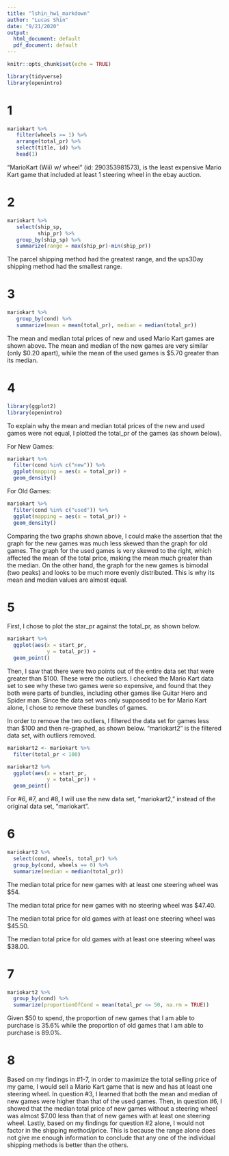 ```yaml
---
title: "lshin_hw1_markdown"
author: "Lucas Shin"
date: "9/21/2020"
output:
  html_document: default
  pdf_document: default
---
```


```r
knitr::opts_chunk$set(echo = TRUE)
```
```r
library(tidyverse)
library(openintro)
```


# 1
```r
mariokart %>%
   filter(wheels >= 1) %>%
   arrange(total_pr) %>%
   select(title, id) %>% 
   head(1)
```
"MarioKart (Wii) w/ wheel" (id: 290353981573), is the least expensive Mario Kart game that included at least 1 steering wheel in the ebay auction.


# 2
```r
mariokart %>% 
   select(ship_sp, 
          ship_pr) %>% 
   group_by(ship_sp) %>% 
   summarize(range = max(ship_pr)-min(ship_pr)) 
```
The parcel shipping method had the greatest range, and the ups3Day shipping method had the smallest range.


# 3
```r
mariokart %>% 
   group_by(cond) %>% 
   summarize(mean = mean(total_pr), median = median(total_pr))
```
The mean and median total prices of new and used Mario Kart games are shown above. The mean and median of the new games are very similar (only $0.20 apart), while the mean of the used games is $5.70 greater than its median.


# 4
```r
library(ggplot2)
library(openintro)
```
To explain why the mean and median total prices of the new and used games were not equal, I plotted the total_pr of the games (as shown below).


For New Games:
```r
mariokart %>% 
  filter(cond %in% c("new")) %>% 
  ggplot(mapping = aes(x = total_pr)) +
  geom_density()
```

For Old Games:
```r
mariokart %>% 
  filter(cond %in% c("used")) %>% 
  ggplot(mapping = aes(x = total_pr)) +
  geom_density()
```

Comparing the two graphs shown above, I could make the assertion that the graph for the new games was much less skewed than the graph for old games. The graph for the used games is very skewed to the right, which affected the mean of the total price, making the mean much greater than the median. On the other hand, the graph for the new games is bimodal (two peaks) and looks to be much more evenly distributed. This is why its mean and median values are almost equal. 


# 5
First, I chose to plot the star_pr against the total_pr, as shown below.
```r
mariokart %>%
  ggplot(aes(x = start_pr,
             y = total_pr)) +
  geom_point()
```

Then, I saw that there were two points out of the entire data set that were greater than $100. These were the outliers. I checked the Mario Kart data set to see why these two games were so expensive, and found that they both were parts of bundles, including other games like Guitar Hero and Spider man. Since the data set was only supposed to be for Mario Kart alone, I chose to remove these bundles of games.

In order to remove the two outliers, I filtered the data set for games less than $100 and then re-graphed, as shown below. "mariokart2" is the filtered data set, with outliers removed.
```r
mariokart2 <- mariokart %>%
  filter(total_pr < 100)

mariokart2 %>%
  ggplot(aes(x = start_pr,
             y = total_pr)) +
  geom_point()
```


For #6, #7, and #8, I will use the new data set, "mariokart2," instead of the original data set, "mariokart".

# 6
```r
mariokart2 %>% 
  select(cond, wheels, total_pr) %>% 
  group_by(cond, wheels == 0) %>% 
  summarize(median = median(total_pr))
```

The median total price for new games with at least one steering wheel was $54. 

The median total price for new games with no steering wheel was $47.40. 

The median total price for old games with at least one steering wheel was $45.50. 

The median total price for old games with at least one steering wheel was $38.00. 


# 7
```r
mariokart2 %>% 
  group_by(cond) %>% 
  summarize(proportionOfCond = mean(total_pr <= 50, na.rm = TRUE))
```

Given $50 to spend, the proportion of new games that I am able to purchase is 35.6% while the proportion of old games that I am able to purchase is 89.0%.


# 8
Based on my findings in #1-7, in order to maximize the total selling price of my game, I would sell a Mario Kart game that is new and has at least one steering wheel. In question #3, I learned that both the mean and median of new games were higher than that of the used games. Then, in question #6, I showed that the median total price of new games without a steering wheel was almost $7.00 less than that of new games with at least one steering wheel. Lastly, based on my findings for question #2 alone, I would not factor in the shipping method/price. This is because the range alone does not give me enough information to conclude that any one of the individual shipping methods is better than the others.

